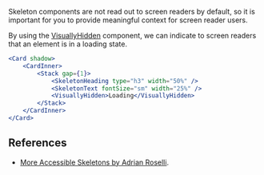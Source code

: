 Skeleton components are not read out to screen readers by default, so it is important for you to provide meaningful context for screen reader users.

By using the [VisuallyHidden](/packages/foundations/a11y#visuallyhidden) component, we can indicate to screen readers that an element is in a loading state.

```jsx live
<Card shadow>
	<CardInner>
		<Stack gap={1}>
			<SkeletonHeading type="h3" width="50%" />
			<SkeletonText fontSize="sm" width="25%" />
			<VisuallyHidden>Loading</VisuallyHidden>
		</Stack>
	</CardInner>
</Card>
```

## References

- [More Accessible Skeletons by Adrian Roselli](https://adrianroselli.com/2020/11/more-accessible-skeletons.html).
